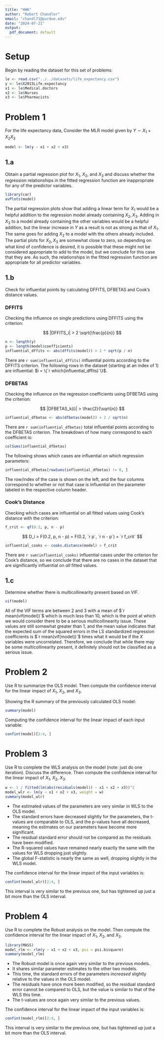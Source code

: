 ```yaml
---
title: "HW6"
author: "Robert Chandler"
email: "chandl71@purdue.edu"
date: "2024-07-21"
output:
  pdf_document: default
---
```


# Setup
Begin by reading the dataset for this set of problems:

```r
le <- read.csv("../../datasets/life_expectancy.csv")
y <- le$X2015Life.expectancy
x1 <- le$Medical.doctors
x2 <- le$Nurses
x3 <- le$Pharmacists
```

# Problem 1

For the life expectancy data, Consider the MLR model given by
$Y \sim X_1 + X_2 X_3$

```r
model <- lm(y ~ x1 + x2 + x3)
```

## 1.a

Obtain a partial regression plot for $X_1$, $X_2$, and $X_3$ and discuss whether
the regression relationships in the fitted regression function are inappropriate
for any of the predictor variables.

```r
library(car)
avPlots(model)
```

The partial regression plots show that adding a linear term for $X_1$ would be a
helpful addition to the regression model already containing $X_2, X_3$. Adding
in $X_3$ to a model already containing the other variables would be a helpful
addition, but the linear increase in $Y$ as a result is not as strong as that of
$X_1$. The same goes for adding $X_2$ to a model with the others already
included. The partial plots for $X_2, X_3$ are somewhat close to zero, so
depending on what kind of confidence is desired, it is possible that these might
not be considered appropriate to add to the model, but we conclude for this case
that they are. As such, the relationships in the fitted regression function are
appropriate for all predictor variables.

## 1.b

Check for influential points by calculating DFFITS, DFBETAS and Cook’s distance
values.

### DFFITS

Checking the influence on single predictions using DFFITS using the criterion:

$$
|DFFITS_i| > 2 \sqrt{\frac{p}{n}}
$$

```r
n <- length(y)
p <- length(model$coefficients)
influential_dffits <- abs(dffits(model)) > 2 * sqrt(p / n)
```

There are `r sum(influential_dffits)` influential points according to the DFFITS
criterion. The following rows in the dataset (starting at an index of 1) are
influential: $i = \{`r which(influential_dffits)`\}$.

### DFBETAS

Checking the influence on the regression coefficients using DFBETAS using the
criterion:

$$
|DFBETAS_k(i)| > \frac{2}{\sqrt{n}}
$$

```r
influential_dfbetas <- abs(dfbetas(model)) > 2 / sqrt(n)
```

There are `r sum(influential_dfbetas)` total influential points according to the
DFBETAS criterion. The breakdown of how many correspond to each coefficient is:

```r
colSums(influential_dfbetas)
```

The following shows which cases are influential on which regression parameters:

```r
influential_dfbetas[rowSums(influential_dfbetas) != 0, ]
```

The row/index of the case is shown on the left, and the four columns correspond
to whether or not that case is influential on the parameter labeled in the
respective column header.

### Cook's Distance

Checking which cases are influential on all fitted values using Cook's distance
with the criterion:

```r
f_crit <- qf(0.2, p, n - p)
```

$$
D_i > F(0.2, p, n - p) = F(0.2, `r p`, `r n - p`) = `r f_crit`
$$

```r
influential_cooks <- cooks.distance(model) > f_crit
```

There are `r sum(influential_cooks)` influential cases under the criterion for
Cook's distance, so we conclude that there are no cases in the dataset that are
significantly influential on *all* fitted values.

## 1.c

Determine whether there is multicollinearity present based on VIF.

```r
vif(model)
```

All of the VIF terms are between 2 and 3 with a mean of $`r mean(vif(model))`$
which is much less than 10, which is the point at which we would consider there
to be a serious multicollinearity issue. These values are still somewhat greater
than 1, and the mean value indicates that the expected sum of the squared errors
in the LS standardized regression coefficients is $`r mean(vif(model))`$ times
what it would be if the $X$ variables were uncorrelated. Therefore, we conclude
that while there may be some multicollinearity present, it definitely should not
be classified as a serious issue.

# Problem 2

Use R to summarize the OLS model. Then compute the confidence interval for the
linear impact of $X_1$, $X_2$, and $X_3$.

Showing the R summary of the previously calculated OLS model:

```r
summary(model)
```

Computing the confidence interval for the linear impact of each input variable:

```r
confint(model)[2:4, ]
```

# Problem 3

Use R to complete the WLS analysis on the model (note: just do one iteration).
Discuss the difference. Then compute the confidence interval for the
linear impact of $X_1$, $X_2$, $X_3$.

```r
w <- 1 / fitted(lm(abs(residuals(model)) ~ x1 + x2 + x3))^2
model_wlr <- lm(y ~ x1 + x2 + x3, weight = w)
summary(model_wlr)
```

- The estimated values of the parameters are very similar in WLS to the OLS
model.
- The standard errors have decreased slightly for the parameters, the t-values
are comparable to OLS, and the p-values have all decreased, meaning the
estimates on our parameters have become more significant.
- The residual standard error should not be compared as the residuals have been
modified. 
- The R-squared values have remained nearly exactly the same with the values for
WLS dropping just slightly.
- The global F-statistic is nearly the same as well, dropping slightly in the
WLS model.

The confidence interval for the linear impact of the input variables is:

```r
confint(model_wlr)[2:4, ]
```

This interval is very similar to the previous one, but has tightened up just a
bit more than the OLS interval.

# Problem 4

Use R to complete the Robust analysis on the model. Then compute the confidence
interval for the linear impact of $X_1$, $X_2$, and $X_3$.

```r
library(MASS)
model_rlm <- rlm(y ~ x1 + x2 + x3, psi = psi.bisquare)
summary(model_rlm)
```

- The Robust model is once again very similar to the previous models.
- It shares similar parameter estimates to the other two models.
- This time, the standard errors of the parameters *increased* slightly relative
to the values in the OLS model.
- The residuals have once more been modified, so the residual standard error
cannot be compared to OLS, but the value is similar to that of the WLS this
time.
- The t-values are once again very similar to the previous values.

The confidence interval for the linear impact of the input variables is:

```r
confint(model_rlm)[2:4, ]
```

This interval is very similar to the previous one, but has tightened up just a
bit more than the OLS interval.
